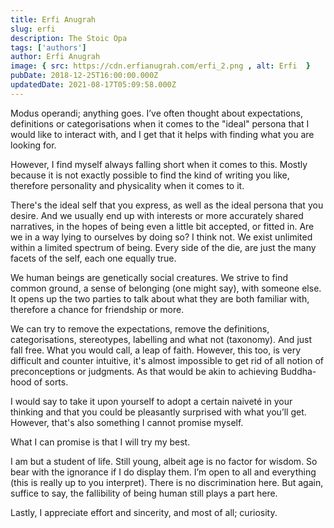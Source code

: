 ```yaml
---
title: Erfi Anugrah
slug: erfi
description: The Stoic Opa
tags: ['authors']
author: Erfi Anugrah
image: { src: https://cdn.erfianugrah.com/erfi_2.png , alt: Erfi  }
pubDate: 2018-12-25T16:00:00.000Z
updatedDate: 2021-08-17T05:09:58.000Z
---
```


Modus operandi; anything goes. I’ve often thought about expectations, definitions or categorisations when it comes to the "ideal" persona that I would like to interact with, and I get that it helps with finding what you are looking for.

However, I find myself always falling short when it comes to this. Mostly because it is not exactly possible to find the kind of writing you like, therefore personality and physicality when it comes to it.

There's the ideal self that you express, as well as the ideal persona that you desire. And we usually end up with interests or more accurately shared narratives, in the hopes of being even a little bit accepted, or fitted in. Are we in a way lying to ourselves by doing so? I think not. We exist unlimited within a limited spectrum of being. Every side of the die, are just the many facets of the self, each one equally true.

We human beings are genetically social creatures. We strive to find common ground, a sense of belonging (one might say), with someone else. It opens up the two parties to talk about what they are both familiar with, therefore a chance for friendship or more. 

We can try to remove the expectations, remove the definitions, categorisations, stereotypes, labelling and what not (taxonomy). And just fall free. What you would call, a leap of faith. However, this too, is very difficult and counter intuitive, it's almost impossible to get rid of all notion of preconceptions or judgments. As that would be akin to achieving Buddha-hood of sorts.

I would say to take it upon yourself to adopt a certain naiveté in your thinking and that you could be pleasantly surprised with what you’ll get. However, that's also something I cannot promise myself.

What I can promise is that I will try my best.

I am but a student of life. Still young, albeit age is no factor for wisdom. So bear with the ignorance if I do display them. I’m open to all and everything (this is really up to you interpret). There is no discrimination here. But again, suffice to say, the fallibility of being human still plays a part here.

Lastly, I appreciate effort and sincerity, and most of all; curiosity.